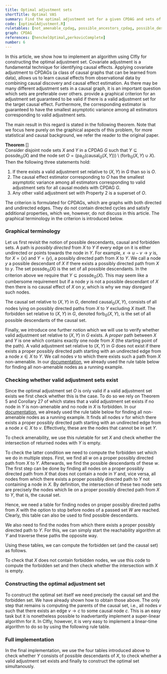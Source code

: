 ```yaml
---
title: Optimal adjustment sets
shortTitle: Optimal VAS
summary: Find the optimal adjustment set for a given CPDAG and sets of treatments and outcome variables. 
code: [optimalAdjustment.R]
ruletables: [not_amenable_cpdag, possible_ancestors_cpdag, possible_descendants_cpdag, parents_cpdag]
graph: CPDAG
references: [henckelOptimal,perkovicComplete]
number: 6
---
```



In this article, we show how to implement an algorithm using CIfly for constructing the optimal adjustment set. Covariate adjustment is a fundamental technique for identifying causal effects. Applying covariate adjustment to CPDAGs (a class of causal graphs that can be learned from data), allows us to learn causal effects from observational data by combining causal discovery and causal effect estimation. As there may be many different adjustment sets in a causal graph, it is an important question which sets are preferable over others. <Reference id="henckelOptimal" format="author(year)"/> provide a graphical criterion for an adjustment set guaranteed to be valid if there is a valid adjustment set for the target causal effect. Furthermore, the corresponding estimator is guaranteed to have the smallest asymptotic variance among all estimators corresponding to valid adjustment sets. 

The main result in this regard is stated in the following theorem. Note that we focus here purely on the graphical aspects of this problem, for more statistical and causal background, we refer the reader to the original paper.


**Theorem** [<Reference id="henckelOptimal" format="author(year)"/>]    
Consider disjoint node sets $X$ and $Y$ in a CPDAG $G$ such that $Y \subseteq \mathrm{possde}_G(X)$ and the node set $O=\left(\mathrm{pa}_G(\mathrm{causal}_G(X,Y))\right) \setminus (\mathrm{forb}_G(X,Y) \cup X).$ Then the following three statements hold:
1. If there exists a valid adjustment set relative to $(X,Y)$ in $G$ than so is $O$.
2. The causal effect estimator corresponding to $O$ has the smallest asymptotic variance among all estimators corresponding to valid adjustment sets for all causal models with CPDAG $G$.
3. Any other valid adjustment set with Property 2 is a superset of $O$.

The criterion is formulated for CPDAGs, which are graphs with both directed and undirected edges. They do not contain directed cycles and satisfy additional properties, which we, however, do not discuss in this article. The graphical terminology in the criterion is introduced below. 


### Graphical terminology
Let us first revisit the notion of possible descendants, causal and forbidden sets. A path is *possibly directed* from $X$ to $Y$ if every edge on it is either undirected or points towards the node in $Y$. For example, $x \rightarrow u - v \rightarrow y$ is, for $X = \{x\}$ and $Y = \{y\}$, a possibly directed path from $X$ to $Y$. We call a node $y$ a possible descendant of $X$ if there exists a possibly directed path from $X$ to $y$. The set $\mathrm{possde}_G(X)$ is the set of all possible descendants. In the criterion above we require that $Y \subseteq \mathrm{possde}_G(X)$. This may seem like a cumbersome requirement but if a node $y$ is not a possible descendant of $X$ then there is no causal effect of $X$ on $y$, which is why we may disregard such nodes. 

The causal set relative to $(X,Y)$ in $G$, denoted $\mathrm{causal}_G(X,Y)$, consists of all nodes lying on possibly directed paths from $X$ to $Y$ excluding $X$ itself. The forbidden set relative to $(X,Y)$ in $G$, denoted $\mathrm{forb}_G(X,Y)$, is the set of all possible descendants of the causal set. 

Finally, we introduce one further notion which we will use to verify whether valid adjustment set relative to $(X,Y)$ in $G$ exists. A *proper* path between $X$ and $Y$ is one which contains exactly one node from $X$ (the starting point of the path). A valid adjustment set relative to $(X,Y)$ in $G$ does not exist if there exists a proper possibly directed path starting with an undirected edge from a node $x \in X$ to $Y$. We call nodes $v$ to which there exists such a path from $X$ non-amenable. In our [documentation](/docs/ciflypy/), we already used the rule table below for finding all non-amenable nodes as a running example.

### Checking whether valid adjustment sets exist
Since the optimal adjustment set $O$ is only valid if a valid adjustment set exists we first check whether this is the case. To do so we rely on Theorem 5 and Corollary 27 of <Reference id="perkovicComplete" format="author(year)"/> which states that a valid adjustment set exists if no node in $Y$ is non-amenable and no node in $X$ is forbidden. In our [documentation](/docs/ciflypy/), we already used the rule table below for finding all non-amenable nodes as a running example. It finds all nodes $v$ for which there exists a proper possibly directed path starting with an undirected edge from a node $x \in X$ to $v$. Effectively, these are the nodes that cannot be in set $Y$.  

<Ruletable id="not_amenable_cpdag" withHeader={true}/>

To check amenability, we use this ruletable for set $X$ and check whether the intersection of returned nodes with $Y$ is empty. 

To check the latter condition we need to compute the forbidden set which we do in multiple steps. First, we find all $w$ on a proper possibly directed path from $X$ to $Y$. Afterwards, we find the possible descendants of these $w$. The first step can be done by finding all nodes on a proper possibly directed path from $X$ that does not contain a node in $Y$ and, vice versa, all nodes from which there exists a proper possibly directed path to $Y$ not containing a node in $X$. By definition, the intersection of these two node sets are precisely the nodes which lie on a proper possibly directed path from $X$ to $Y$, that is, the causal set. 

Hence, we need a table for finding nodes on proper possibly directed paths from $X$ with the option to stop before nodes of a passed set $W$ are reached. Clearly, this table can also be used to find possible descendants. 

<Ruletable id="possible_descendants_cpdag" withHeader={true}/>

We also need to find the nodes from which there exists a proper possibly directed path to $Y$. For this, we can simply start the reachability algorithm at $Y$ and traverse these paths the opposite way. 

<Ruletable id="possible_ancestors_cpdag" withHeader={true}/>

Using these tables, we can compute the forbidden set (and the causal set) as follows.

<CodeSwitcher>
<CodeHelper slot="python-code" code={
`anc = cf.reach(g, {"X": Y, "W": X}, "./possible_ancestors_cpdag.txt")
des = cf.reach(g, {"X": X, "W": []}, "./possible_descendants_cpdag.txt")
cn = set(anc).intersection(des)
forb = cf.reach(g, {"X": cn}, "./possible_descendants_cpdag.txt")`
} lang="py" title="" />
<CodeHelper slot="r-code" code={
`anc <- reach(cpdag, list("X" = Y, "W" = X), "./possible_ancestors_cpdag.txt")
des <- reach(cpdag, list("X" = X, "W" = c()), "./possible_descendants_cpdag.txt")
cn <- intersect(anc, des)
forb <- reach(cpdag, list("X" = cn), "./possible_descendants_cpdag.txt")`
} lang="r" title="" />
</CodeSwitcher>

To check that $X$ does not contain forbidden nodes, we use this code to compute the forbidden set and then check whether the intersection with $X$ is empty. 

### Constructing the optimal adjustment set
To construct the optimal set itself we need precisely the causal set and the forbidden set. We have already shown how to obtain those above. The only step that remains is computing the parents of the causal set, i.e., all nodes $v$ such that there exists an edge $v \rightarrow c$ to some causal node $c$. This  is an easy task but it is nonetheless possible to inadvertantly implement a super-linear algorithm for it. In CIfly, however, it is very easy to implement a linear-time algorithm to do so by using the following rule table. 

<Ruletable id="parents_cpdag" withHeader={true}/>

### Full implementation
In the final implementation, we use the four tables introduced above to check whether $Y$ consists of possible descendants of $X$, to check whether a valid adjustment set exists and finally to construct the optimal set simultanously.

<CodeSwitcher>
	<ExampleCode slot="r-code" id="optimalAdjustment.R"/>
</CodeSwitcher>
